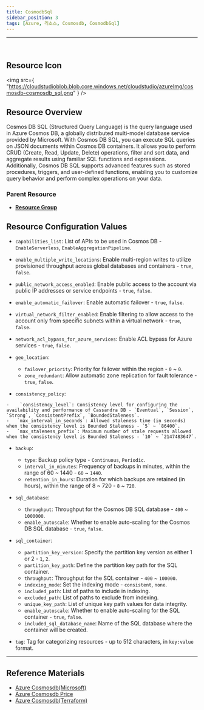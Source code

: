 ```yaml
---
title: CosmodbSql
sidebar_position: 3
tags: [Azure, 리소스, Cosmosdb, CosmodbSql]
---
```


<hr />
<br />


## Resource Icon

<img
    src={
        "https://cloudstudioblob.blob.core.windows.net/cloudstudio/azureImg/cosmosdb-cosmosdb_sql.png"
    }
/>

## Resource Overview

Cosmos DB SQL (Structured Query Language) is the query language used in Azure Cosmos DB, a globally distributed multi-model database service provided by Microsoft. 
With Cosmos DB SQL, you can execute SQL queries on JSON documents within Cosmos DB containers. 
It allows you to perform CRUD (Create, Read, Update, Delete) operations, filter and sort data, and aggregate results using familiar SQL functions and expressions. 
Additionally, Cosmos DB SQL supports advanced features such as stored procedures, triggers, and user-defined functions, enabling you to customize query behavior and perform complex operations on your data.

### Parent Resource

-   [**Resource Group**](https://docs.cstudio.app/docs/resource/azure/Base/ResourceGroup)

## Resource Configuration Values

-    `capabilities_list`: List of APIs to be used in Cosmos DB - `EnableServerless`, `EnableAggregationPipeline`.

-    `enable_multiple_write_locations`: Enable multi-region writes to utilize provisioned throughput across global databases and containers - `true`, `false`.

-   `public_network_access_enabled`: Enable public access to the account via public IP addresses or service endpoints - `true`, `false`.

-   `enable_automatic_failover`: Enable automatic failover - `true`, `false`.

-   `virtual_network_filter_enabled`: Enable filtering to allow access to the account only from specific subnets within a virtual network - `true`, `false`.

-   `network_acl_bypass_for_azure_services`: Enable ACL bypass for Azure services - `true`, `false`.

-   `geo_location`:

    -   `failover_priority`: Priority for failover within the region - `0` ~ `0`.
    -   `zone_redundant`: Allow automatic zone replication for fault tolerance - `true`, `false`.

-    `consistency_policy`:

    -    `consistency_level`: Consistency level for configuring the availability and performance of Cassandra DB - `Eventual`, `Session`, `Strong`, `ConsistentPrefix`, `BoundedStaleness`.
    -   `max_interval_in_seconds`: Allowed staleness time (in seconds) when the consistency level is Bounded Staleness - `5` ~ `86400`.
    -   `max_staleness_prefix`: Maximum number of stale requests allowed when the consistency level is Bounded Staleness - `10` ~ `2147483647`.

-   `backup`:

    -    `type`: Backup policy type - `Continuous`, `Periodic`.
    -   `interval_in_minutes`: Frequency of backups in minutes, within the range of 60 ~ 1440 - `60` ~ `1440`.
    -   `retention_in_hours`: Duration for which backups are retained (in hours), within the range of 8 ~ 720 - `8` ~ `720`.

-   `sql_database`:

    -    `throughput`: Throughput for the Cosmos DB SQL database - `400` ~ `1000000`.
    -   `enable_autoscale`: Whether to enable auto-scaling for the Cosmos DB SQL database - `true`, `false`.

-   `sql_container`:

    -   `partition_key_version`: Specify the partition key version as either 1 or 2 - `1`, `2`.
    -   `partition_key_path`: Define the partition key path for the SQL container.
    -   `throughput`: Throughput for the SQL container - `400` ~ `100000`.
    -   `indexing_mode`: Set the indexing mode - `consistent`, `none`.
    -   `included_path`: List of paths to include in indexing.
    -   `excluded_path`: List of paths to exclude from indexing.
    -   `unique_key_path`: List of unique key path values for data integrity.
    -   `enable_autoscale`: Whether to enable auto-scaling for the SQL container - `true`, `false`.
    -   `included_sql_database_name`: Name of the SQL database where the container will be created.

-   `tag`: Tag for categorizing resources - up to 512 characters, in `key:value` format.
---

## Reference Materials

-   [Azure Cosmosdb(Microsoft)](https://learn.microsoft.com/ko-kr/azure/cosmos-db/introduction)
-   [Azure Cosmosdb Price](https://azure.microsoft.com/en-us/pricing/details/cosmos-db/autoscale-provisioned/)
-   [Azure Cosmosdb(Terraform)](https://registry.terraform.io/providers/hashicorp/azurerm/latest/docs/resources/cosmosdb_account)
